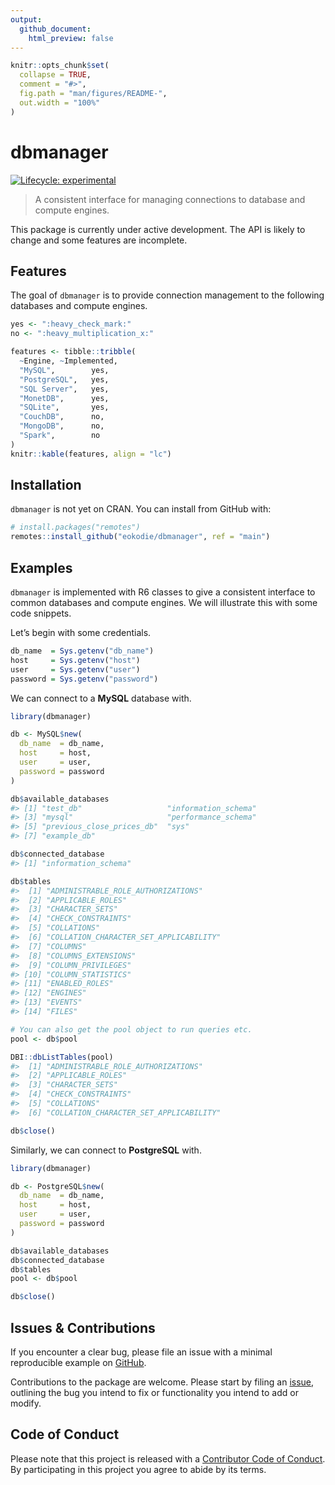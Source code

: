 ```yaml
---
output: 
  github_document:
    html_preview: false
---
```


<!-- README.md is generated from README.Rmd. Please edit that file -->

```r
knitr::opts_chunk$set(
  collapse = TRUE,
  comment = "#>",
  fig.path = "man/figures/README-",
  out.width = "100%"
)
```

# dbmanager

<div align="center">
<!-- hex -->
<!-- <img src="./man/figures/logo.png" height = "200px" /> -->

<!-- badges: start -->
<!-- Experimental -->
[![Lifecycle: experimental](https://img.shields.io/badge/lifecycle-experimental-orange.svg)](https://www.tidyverse.org/lifecycle/#experimental) 
<!-- badges: end -->

<!-- links start -->
<!-- links end -->

</div>


> A consistent interface for managing connections to database and compute engines.

This package is currently under active development. The API is likely to change and some features are incomplete.

## Features

The goal of `dbmanager` is to provide connection management to the following databases and compute engines.

```r
yes <- ":heavy_check_mark:"
no <- ":heavy_multiplication_x:"

features <- tibble::tribble(
  ~Engine, ~Implemented,
  "MySQL",        yes,
  "PostgreSQL",   yes,
  "SQL Server",   yes,
  "MonetDB",      yes,
  "SQLite",       yes,
  "CouchDB",      no,
  "MongoDB",      no,
  "Spark",        no
)
knitr::kable(features, align = "lc")
```

## Installation

`dbmanager` is not yet on CRAN. You can install from GitHub with:
```r
# install.packages("remotes")
remotes::install_github("eokodie/dbmanager", ref = "main")
```

## Examples

`dbmanager` is implemented with R6 classes to give a consistent interface to common databases and compute engines. We will illustrate this with some code snippets.

Let's begin with some credentials.
```r
db_name  = Sys.getenv("db_name")
host     = Sys.getenv("host") 
user     = Sys.getenv("user") 
password = Sys.getenv("password")
```


We can connect to a __MySQL__ database with.
```r
library(dbmanager)

db <- MySQL$new(
  db_name  = db_name,
  host     = host, 
  user     = user, 
  password = password
)

db$available_databases
#> [1] "test_db"                   "information_schema"       
#> [3] "mysql"                     "performance_schema"       
#> [5] "previous_close_prices_db"  "sys"                      
#> [7] "example_db"

db$connected_database
#> [1] "information_schema"

db$tables
#>  [1] "ADMINISTRABLE_ROLE_AUTHORIZATIONS"    
#>  [2] "APPLICABLE_ROLES"                     
#>  [3] "CHARACTER_SETS"                       
#>  [4] "CHECK_CONSTRAINTS"                    
#>  [5] "COLLATIONS"                           
#>  [6] "COLLATION_CHARACTER_SET_APPLICABILITY"
#>  [7] "COLUMNS"                              
#>  [8] "COLUMNS_EXTENSIONS"                   
#>  [9] "COLUMN_PRIVILEGES"                    
#> [10] "COLUMN_STATISTICS"                    
#> [11] "ENABLED_ROLES"                        
#> [12] "ENGINES"                              
#> [13] "EVENTS"                               
#> [14] "FILES"                                

# You can also get the pool object to run queries etc.
pool <- db$pool

DBI::dbListTables(pool)
#>  [1] "ADMINISTRABLE_ROLE_AUTHORIZATIONS"    
#>  [2] "APPLICABLE_ROLES"                     
#>  [3] "CHARACTER_SETS"                       
#>  [4] "CHECK_CONSTRAINTS"                    
#>  [5] "COLLATIONS"                           
#>  [6] "COLLATION_CHARACTER_SET_APPLICABILITY"

db$close()
```

Similarly, we can connect to __PostgreSQL__ with.
```r
library(dbmanager)

db <- PostgreSQL$new(
  db_name  = db_name,
  host     = host, 
  user     = user, 
  password = password
)

db$available_databases
db$connected_database
db$tables
pool <- db$pool

db$close()
```


## Issues & Contributions

If you encounter a clear bug, please file an issue with a minimal reproducible example on [GitHub](https://github.com/eokodie/dbmanager/issues). 

Contributions to the package are welcome. Please start by filing an [issue](https://github.com/eokodie/dbmanager/issues), outlining the bug you intend to fix or functionality you intend to add or modify.

## Code of Conduct

Please note that this project is released with a [Contributor Code of Conduct](.github/CODE_OF_CONDUCT.md). By participating in this project you agree to abide by its terms.

